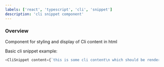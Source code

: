 ```yaml
---
labels: ['react', 'typescript', 'cli', 'snippet']
description: 'cli snippet component'
---
```



### Overview

Component for styling and display of Cli content in html

Basic cli snippet example:

```js live
<CliSnippet content={`this is some cli content\n which should be rendered properly as html`} />
```
